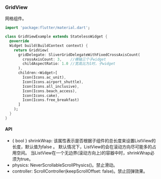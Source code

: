### GridView

网格组件。

```dart
import 'package:flutter/material.dart';

class GridViewExample extends StatelessWidget {
  @override
  Widget build(BuildContext context) {
    return GridView(
      gridDelegate: SliverGridDelegateWithFixedCrossAxisCount(
        crossAxisCount: 3,    //横轴三个子widget
        childAspectRatio: 1.0 //宽高比为1时，子widget
      ),
      children:<Widget>[
        Icon(Icons.ac_unit),
        Icon(Icons.airport_shuttle),
        Icon(Icons.all_inclusive),
        Icon(Icons.beach_access),
        Icon(Icons.cake),
        Icon(Icons.free_breakfast)
      ]
    );
  }
}
```

#### API

* \{ bool \} shrinkWrap: 该属性表示是否根据子组件的总长度来设置ListView的长度，默认值为false 。
  默认情况下，ListView的会在滚动方向尽可能多的占用空间。
  当ListView在一个无边界(滚动方向上)的容器中时，shrinkWrap必须为true。
* physics: NeverScrollableScrollPhysics()。禁止滑动。
* controller: ScrollController(keepScrollOffset: false)。禁止回弹效果。